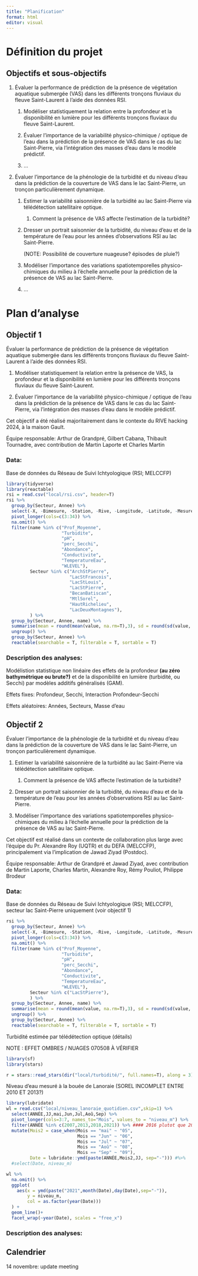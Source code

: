 ```yaml
---
title: "Planification"
format: html
editor: visual
---
```


# Définition du projet

## Objectifs et sous-objectifs

1.  Évaluer la performance de prédiction de la présence de végétation aquatique submergée (VAS) dans les différents tronçons fluviaux du fleuve Saint-Laurent à l'aide des données RSI.

    1.  Modéliser statistiquement la relation entre la profondeur et la disponibilité en lumière pour les différents tronçons fluviaux du fleuve Saint-Laurent.

    2.  Évaluer l'importance de la variabilité physico-chimique / optique de l'eau dans la prédiction de la présence de VAS dans le cas du lac Saint-Pierre, via l'intégration des masses d'eau dans le modèle prédictif.

    3.  ...

2.  Évaluer l'importance de la phénologie de la turbidité et du niveau d'eau dans la prédiction de la couverture de VAS dans le lac Saint-Pierre, un tronçon particulièrement dynamique.

    1.  Estimer la variabilité saisonnière de la turbidité au lac Saint-Pierre via télédétection satellitaire optique.

        1.  Comment la présence de VAS affecte l'estimation de la turbidité?

    2.  Dresser un portrait saisonnier de la turbidité, du niveau d'eau et de la température de l'eau pour les années d'observations RSI au lac Saint-Pierre.

        (NOTE: Possibilité de couverture nuageuse? épisodes de pluie?)

    3.  Modéliser l'importance des variations spatiotemporelles physico-chimiques du milieu à l'échelle annuelle pour la prédiction de la présence de VAS au lac Saint-Pierre.

    4.  ...

# Plan d'analyse

## Objectif 1

Évaluer la performance de prédiction de la présence de végétation aquatique submergée dans les différents tronçons fluviaux du fleuve Saint-Laurent à l'aide des données RSI.

1.  Modéliser statistiquement la relation entre la présence de VAS, la profondeur et la disponibilité en lumière pour les différents tronçons fluviaux du fleuve Saint-Laurent.

2.  Évaluer l'importance de la variabilité physico-chimique / optique de l'eau dans la prédiction de la présence de VAS dans le cas du lac Saint-Pierre, via l'intégration des masses d'eau dans le modèle prédictif.

Cet objectif a été réalisé majoritairement dans le contexte du RIVE hacking 2024, à la maison Gault.

Équipe responsable: Arthur de Grandpré, Gilbert Cabana, Thibault Tournadre, avec contribution de Martin Laporte et Charles Martin

### Data:

Base de données du Réseau de Suivi Ichtyologique (RSI; MELCCFP)

```r
library(tidyverse)
library(reactable)
rsi = read.csv("local/rsi.csv", header=T)
rsi %>%
  group_by(Secteur, Annee) %>%
  select(-X, -Bimesure, -Station, -Rive, -Longitude, -Latitude, -Mesure, -Fin) %>%
  pivot_longer(cols=c(3:34)) %>%
  na.omit() %>%
  filter(name %in% c("Prof_Moyenne",
                     "Turbidite",
                     "pH",
                     "perc_Secchi",
                     "Abondance",
                     "Conductivite",
                     "TemperatureEau",
                     "WLEVEL"),
         Secteur %in% c("ArchStPierre",
                        "LacStFrancois",
                        "LacStLouis",
                        "LacStPierre",
                        "BecanBatiscan",
                        "MtlSorel",
                        "HautRichelieu",
                        "LacDeuxMontagnes"),
         ) %>%
  group_by(Secteur, Annee, name) %>%
  summarise(mean = round(mean(value, na.rm=T),3), sd = round(sd(value, na.rm=T),3), n=n()) %>%
  ungroup() %>%
  group_by(Secteur, Annee) %>%
  reactable(searchable = T, filterable = T, sortable = T)

```

### Description des analyses:

Modélistion statistique non linéaire des effets de la profondeur **(au zéro bathymétrique ou brute?)** et de la disponibilité en lumière (turbidité, ou Secchi) par modèles additifs généralisés (GAM).

Effets fixes: Profondeur, Secchi, Interaction Profondeur-Secchi

Effets aléatoires: Années, Secteurs, Masse d'eau

## Objectif 2

Évaluer l'importance de la phénologie de la turbidité et du niveau d'eau dans la prédiction de la couverture de VAS dans le lac Saint-Pierre, un tronçon particulièrement dynamique.

1.  Estimer la variabilité saisonnière de la turbidité au lac Saint-Pierre via télédétection satellitaire optique.

    1.  Comment la présence de VAS affecte l'estimation de la turbidité?

2.  Dresser un portrait saisonnier de la turbidité, du niveau d'eau et de la température de l'eau pour les années d'observations RSI au lac Saint-Pierre.

3.  Modéliser l'importance des variations spatiotemporelles physico-chimiques du milieu à l'échelle annuelle pour la prédiction de la présence de VAS au lac Saint-Pierre.

Cet objectif est réalisé dans un contexte de collaboration plus large avec l'équipe du Pr. Alexandre Roy (UQTR) et du DEFA (MELCCFP), principalement via l'implication de Jawad Ziyad (Postdoc).

Équipe responsable: Arthur de Grandpré et Jawad Ziyad, avec contribution de Martin Laporte, Charles Martin, Alexandre Roy, Rémy Pouliot, Philippe Brodeur

### Data:

Base de données du Réseau de Suivi Ichtyologique (RSI; MELCCFP), secteur lac Saint-Pierre uniquement (voir objectif 1)

```r
rsi %>%
  group_by(Secteur, Annee) %>%
  select(-X, -Bimesure, -Station, -Rive, -Longitude, -Latitude, -Mesure, -Fin) %>%
  pivot_longer(cols=c(3:34)) %>%
  na.omit() %>%
  filter(name %in% c("Prof_Moyenne",
                     "Turbidite",
                     "pH",
                     "perc_Secchi",
                     "Abondance",
                     "Conductivite",
                     "TemperatureEau",
                     "WLEVEL"),
         Secteur %in% c("LacStPierre"),
         ) %>%
  group_by(Secteur, Annee, name) %>%
  summarise(mean = round(mean(value, na.rm=T),3), sd = round(sd(value, na.rm=T),3), n=n()) %>%
  ungroup() %>%
  group_by(Secteur, Annee) %>%
  reactable(searchable = T, filterable = T, sortable = T)

```

Turbidité estimée par télédétection optique (détails)

NOTE : EFFET OMBRES / NUAGES 070508 À VÉRIFIER

```r
library(sf)
library(stars)

r = stars::read_stars(dir("local/turbidité/", full.names=T), along = 3)

```

Niveau d'eau mesuré à la bouée de Lanoraie (SOREL INCOMPLET ENTRE 2010 ET 2013?)

```r
library(lubridate)
wl = read.csv("local/niveau_lanoraie_quotidien.csv",skip=1) %>%
  select(ANNÉE,JJ,mai,Jun,Jul,Aoû,Sep) %>%
  pivot_longer(cols=3:7, names_to="Mois", values_to = "niveau_m") %>%
  filter(ANNÉE %in% c(2007,2013,2018,2021)) %>% #### 2016 plutot que 2018? potentiel de 2002
  mutate(Mois2 = case_when(Mois == "mai" ~ "05",
                           Mois == "Jun" ~ "06",
                           Mois == "Jul" ~ "07",
                           Mois == "Aoû" ~ "08",
                           Mois == "Sep" ~ "09"),
         Date = lubridate::ymd(paste(ANNÉE,Mois2,JJ, sep="-"))) #%>%
  #select(Date, niveau_m)

wl %>%
  na.omit() %>%
  ggplot(
    aes(x = ymd(paste("2021",month(Date),day(Date),sep="-")),
        y = niveau_m,
        col = as.factor(year(Date)))
  ) +
  geom_line()+
  facet_wrap(~year(Date), scales = "free_x")
```

### Description des analyses:

## Calendrier

14 novembre: update meeting
